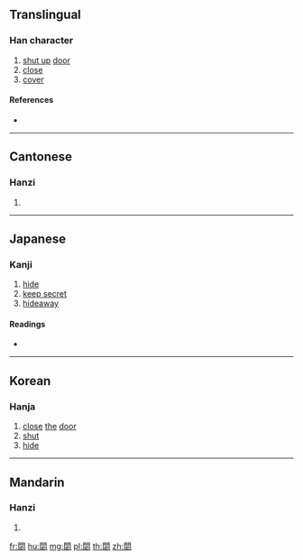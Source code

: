 {{character info/new}}
==Translingual==

===Han character===
{{Han char|rn=169|rad=門|as=05|sn=13|four=77330|canj=ANPH}}

# [[shut up]] [[door]]
# [[close]]
# [[cover]]

====References====
* {{Han ref|kx=1333.320|dkj=41283|dj=1840.020|hdz=74293.110|uh=959F|ud=38303|bh=E0CD|bd=57549}}

----

==Cantonese==

===Hanzi===
{{yue-hanzi|jyut=|y=bei3}}

# {{defn|lang=yue|sort=門05}}

----

==Japanese==

===Kanji===
{{ja-kanji|grade=|rs=門05}}

# [[hide]]
# [[keep secret]]
# [[hideaway]]

====Readings====
* {{ja-readings|on=[[ひ]] (hi)|kun=[[とじる]] (tojiru)|nanori=}}

----

==Korean==

===Hanja===
{{ko-hanja|hangeul=비|eumhun=|rv=bi|mr=pi|y=pi}}

# [[close]] [[the]] [[door]]
# [[shut]]
# [[hide]]

----

==Mandarin==

===Hanzi===
{{cmn-hanzi|pin=[[bì]] ([[bi4]])|wg=pi<sup>4</sup>}}

# {{defn|lang=cmn|sort=門05}}

[[fr:閟]]
[[hu:閟]]
[[mg:閟]]
[[pl:閟]]
[[th:閟]]
[[zh:閟]]